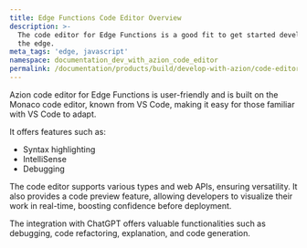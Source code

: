 ```yaml
---
title: Edge Functions Code Editor Overview
description: >-
  The code editor for Edge Functions is a good fit to get started developing at
  the edge.
meta_tags: 'edge, javascript'
namespace: documentation_dev_with_azion_code_editor
permalink: /documentation/products/build/develop-with-azion/code-editor/
---
```



<LinkButton link="/en/documentation/products/edge-application/edge-functions/runtime-api/code-editor/" label="Go to azion code editor reference" severity="secondary" target="_blank" />

Azion code editor for Edge Functions is user-friendly and is built on the Monaco code editor, known from VS Code, making it easy for those familiar with VS Code to adapt. 

It offers features such as:

- Syntax highlighting
- IntelliSense
- Debugging

The code editor supports various types and web APIs, ensuring versatility. It also provides a code preview feature, allowing developers to visualize their work in real-time, boosting confidence before deployment.
 
The integration with ChatGPT offers valuable functionalities such as debugging, code refactoring, explanation, and code generation.





